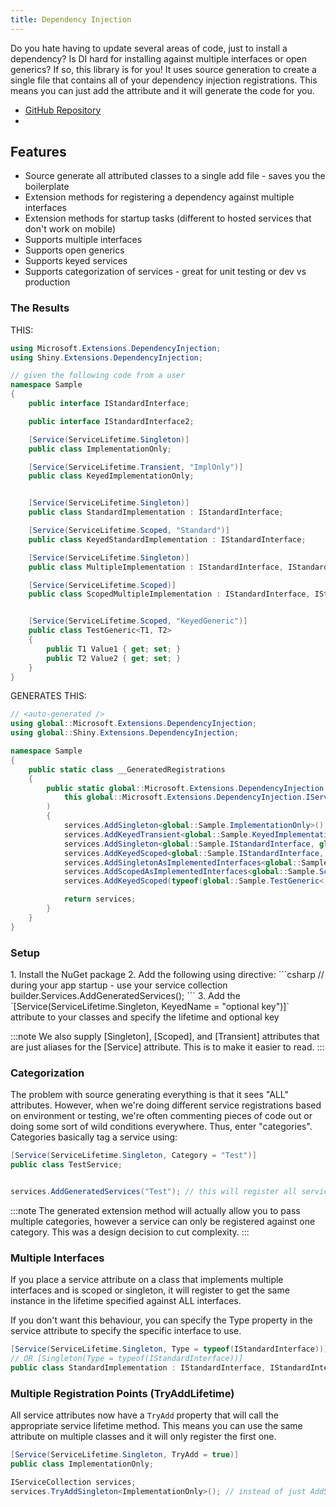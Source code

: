 ```yaml
---
title: Dependency Injection
---
```



Do you hate having to update several areas of code, just to install a dependency?  Is DI hard for installing against multiple interfaces or open generics?  If so, this
library is for you!  It uses source generation to create a single file that contains all of your dependency injection registrations.  This means you can just add the attribute and it will generate the code for you.

- [GitHub Repository](https://github.com/shinyorg/extensions)
- <NugetBadge name="Shiny.Extensions.DependencyInjection" />

## Features

* Source generate all attributed classes to a single add file - saves you the boilerplate
* Extension methods for registering a dependency against multiple interfaces
* Extension methods for startup tasks (different to hosted services that don't work on mobile)
* Supports multiple interfaces
* Supports open generics
* Supports keyed services
* Supports categorization of services - great for unit testing or dev vs production

### The Results

THIS:
```csharp
using Microsoft.Extensions.DependencyInjection;
using Shiny.Extensions.DependencyInjection;

// given the following code from a user
namespace Sample
{
    public interface IStandardInterface;

    public interface IStandardInterface2;

    [Service(ServiceLifetime.Singleton)]
    public class ImplementationOnly;

    [Service(ServiceLifetime.Transient, "ImplOnly")]
    public class KeyedImplementationOnly;


    [Service(ServiceLifetime.Singleton)]
    public class StandardImplementation : IStandardInterface;

    [Service(ServiceLifetime.Scoped, "Standard")]
    public class KeyedStandardImplementation : IStandardInterface;

    [Service(ServiceLifetime.Singleton)]
    public class MultipleImplementation : IStandardInterface, IStandardInterface2;

    [Service(ServiceLifetime.Scoped)]
    public class ScopedMultipleImplementation : IStandardInterface, IStandardInterface2;


    [Service(ServiceLifetime.Scoped, "KeyedGeneric")]
    public class TestGeneric<T1, T2>
    {
        public T1 Value1 { get; set; }
        public T2 Value2 { get; set; }
    }
}
```

GENERATES THIS:
```csharp
// <auto-generated />
using global::Microsoft.Extensions.DependencyInjection;
using global::Shiny.Extensions.DependencyInjection;

namespace Sample
{
    public static class __GeneratedRegistrations
    {
        public static global::Microsoft.Extensions.DependencyInjection.IServiceCollection AddGeneratedServices(
            this global::Microsoft.Extensions.DependencyInjection.IServiceCollection services
        )
        {
            services.AddSingleton<global::Sample.ImplementationOnly>();
            services.AddKeyedTransient<global::Sample.KeyedImplementationOnly>("ImplOnly");
            services.AddSingleton<global::Sample.IStandardInterface, global::Sample.StandardImplementation>();
            services.AddKeyedScoped<global::Sample.IStandardInterface, global::Sample.KeyedStandardImplementation>("Standard");
            services.AddSingletonAsImplementedInterfaces<global::Sample.MultipleImplementation>();
            services.AddScopedAsImplementedInterfaces<global::Sample.ScopedMultipleImplementation>();
            services.AddKeyedScoped(typeof(global::Sample.TestGeneric<,>), "KeyedGeneric");

            return services;
        }
    }
}
```

### Setup

<Steps>
1. Install the NuGet package <NugetBadge name="Shiny.Extensions.DependencyInjection" showLabel={true} />
2. Add the following using directive:
   ```csharp
   // during your app startup - use your service collection 
   builder.Services.AddGeneratedServices();
   ```
3. Add the `[Service(ServiceLifetime.Singleton, KeyedName = "optional key")]` attribute to your classes and specify the lifetime and optional key
</Steps>

:::note
We also supply [Singleton], [Scoped], and [Transient] attributes that are just aliases for the [Service] attribute.  This is to make it easier to read.
:::


### Categorization

The problem with source generating everything is that it sees "ALL" attributes.  However, when we're doing different service registrations based on environment or testing, we're often commenting 
pieces of code out or doing some sort of wild conditions everywhere.  Thus, enter "categories".  Categories basically tag a service using: 

```csharp
[Service(ServiceLifetime.Singleton, Category = "Test")] 
public class TestService;


services.AddGeneratedServices("Test"); // this will register all services without ANY category and any services marked with the "Test" category
```

:::note
The generated extension method will actually allow you to pass multiple categories, however a service can only be registered against one category.  This was a design decision to cut complexity.
:::

### Multiple Interfaces

If you place a service attribute on a class that implements multiple interfaces and is scoped or singleton, it will register to get the same instance in the lifetime specified against ALL interfaces.

If you don't want this behaviour, you can specify the Type property in the service attribute to specify the specific interface to use.

```csharp
[Service(ServiceLifetime.Singleton, Type = typeof(IStandardInterface))] 
// OR [Singleton(Type = typeof(IStandardInterface))] 
public class StandardImplementation : IStandardInterface, IStandardInterface2;
```

### Multiple Registration Points (TryAddLifetime)

All service attributes now have a `TryAdd` property that will call the appropriate service lifetime method.  This means you can use the same attribute on multiple classes and it will only register the first one.

```csharp
[Service(ServiceLifetime.Singleton, TryAdd = true)]
public class ImplementationOnly;

IServiceCollection services;
services.TryAddSingleton<ImplementationOnly>(); // instead of just AddSingleton<ImplementationOnly>();
```